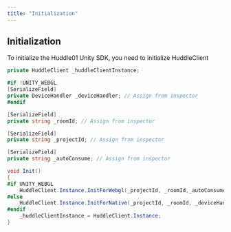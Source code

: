 ```yaml
---
title: "Initialization"
---
```



## Initialization

To initialize the Huddle01 Unity SDK, you need to initialize HuddleClient

```csharp
private HuddleClient _huddleClientInstance;

#if !UNITY_WEBGL
[SerializeField]
private DeviceHandler _deviceHandler; // Assign from inspector
#endif

[SerializeField]
private string _roomId; // Assign from inspector

[SerializeField]
private string _projectId; // Assign from inspector

[SerializeField]
private string _autoConsume; // Assign from inspector

void Init()
{
#if UNITY_WEBGL
    HuddleClient.Instance.InitForWebgl(_projectId, _roomId,_autoConsume);
#else
    HuddleClient.Instance.InitForNative(_projectId, _roomId, _deviceHandler);
#endif
    _huddleClientInstance = HuddleClient.Instance;
}

```